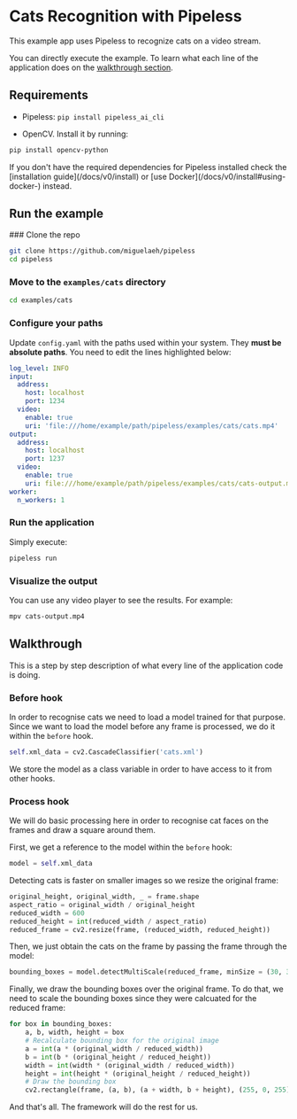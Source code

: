 # Cats Recognition with Pipeless

This example app uses Pipeless to recognize cats on a video stream.

You can directly execute the example. To learn what each line of the application does on the [walkthrough section](#walkthrough).


## Requirements

* Pipeless: `pip install pipeless_ai_cli`

* OpenCV. Install it by running:

```bash copy
pip install opencv-python
```

<Callout>
    If you don't have the required dependencies for Pipeless installed check the [installation guide](/docs/v0/install) or [use Docker](/docs/v0/install#using-docker-) instead.
</Callout>

## Run the example

<Steps>
### Clone the repo

```bash copy
git clone https://github.com/miguelaeh/pipeless
cd pipeless
```

### Move to the `examples/cats` directory

``` bash copy
cd examples/cats
```

### Configure your paths

Update `config.yaml` with the paths used within your system. They **must be absolute paths**. You need to edit the lines highlighted below:

```yaml {8,15}filename="config.yaml"
log_level: INFO
input:
  address:
    host: localhost
    port: 1234
  video:
    enable: true
    uri: 'file:///home/example/path/pipeless/examples/cats/cats.mp4'
output:
  address:
    host: localhost
    port: 1237
  video:
    enable: true
    uri: file:///home/example/path/pipeless/examples/cats/cats-output.mp4
worker:
  n_workers: 1
```

### Run the application

Simply execute:

```bash copy
pipeless run
```

### Visualize the output

You can use any video player to see the results. For example:

```bash copy
mpv cats-output.mp4
```

</Steps>

## Walkthrough

This is a step by step description of what every line of the application code is doing.

### Before hook

In order to recognise cats we need to load a model trained for that purpose.
Since we want to load the model before any frame is processed, we do it within the `before` hook.

```python copy
self.xml_data = cv2.CascadeClassifier('cats.xml')
```

We store the model as a class variable in order to have access to it from other hooks.

### Process hook

We will do basic processing here in order to recognise cat faces on the frames and draw a square around them.

First, we get a reference to the model within the `before` hook:

```python copy
model = self.xml_data
```

Detecting cats is faster on smaller images so we resize the original frame:

```python copy
original_height, original_width, _ = frame.shape
aspect_ratio = original_width / original_height
reduced_width = 600
reduced_height = int(reduced_width / aspect_ratio)
reduced_frame = cv2.resize(frame, (reduced_width, reduced_height))
```

Then, we just obtain the cats on the frame by passing the frame through the model:

```python copy
bounding_boxes = model.detectMultiScale(reduced_frame, minSize = (30, 30))
```

Finally, we draw the bounding boxes over the original frame. To do that, we need to scale the bounding boxes since they were calcuated for the reduced frame:

```python copy
for box in bounding_boxes:
    a, b, width, height = box
    # Recalculate bounding box for the original image
    a = int(a * (original_width / reduced_width))
    b = int(b * (original_height / reduced_height))
    width = int(width * (original_width / reduced_width))
    height = int(height * (original_height / reduced_height))
    # Draw the bounding box
    cv2.rectangle(frame, (a, b), (a + width, b + height), (255, 0, 255), 2)
```

And that's all. The framework will do the rest for us.
